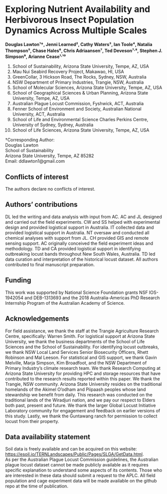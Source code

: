 # Exploring Nutrient Availability and Herbivorous Insect Population Dynamics Across Multiple Scales

**Douglas Lawton¹†, Jenni Learned², Cathy Waters³, Ian Toole⁴, Natalia Thompson⁵, Chase Hales⁶, Chris Adriaansen⁷, Ted Deveson⁷<sup>,</sup>⁸, Stephen J. Simpson⁹, Arianne Cease¹<sup>,</sup>¹⁰**

1. School of Sustainability, Arizona State University, Tempe, AZ, USA  
2. Mau Nui Seabird Recovery Project, Makawao, HI, USA  
3. GreenCollar, 3 Hickson Road, The Rocks, Sydney, NSW, Australia  
4. NSW Department of Primary Industries, Trangie, NSW, Australia  
5. School of Molecular Sciences, Arizona State University, Tempe, AZ, USA  
6. School of Geographical Sciences & Urban Planning, Arizona State University, Tempe, AZ, USA  
7. Australian Plague Locust Commission, Fyshwick, ACT, Australia  
8. Fenner School of Environment and Society, Australian National University, ACT, Australia  
9. School of Life and Environmental Science Charles Perkins Centre, University of Sydney, Sydney, Australia  
10. School of Life Sciences, Arizona State University, Tempe, AZ, USA  

†Corresponding Author:  
Douglas Lawton  
School of Sustainability  
Arizona State University, Tempe, AZ 85282  
Email: ddlawton1@gmail.com  

## Conflicts of interest  
The authors declare no conflicts of interest.

## Authors’ contributions  
DL led the writing and data analysis with input from AC. AC and JL designed and carried out the field experiments. CW and SS helped with experimental design and provided logistical support in Australia. IT collected data and provided logistical support in Australia. NT oversaw and conducted all chemical analyses with support from JL. CH provided GIS and remote sensing support. AC originally conceived the field experiment ideas and methodology. TD and CA provided logistical support in identifying outbreaking locust bands throughout New South Wales, Australia. TD led data curation and interpretation of the historical locust dataset. All authors contributed to final manuscript preparation.

## Funding  
This work was supported by National Science Foundation grants NSF IOS-1942054 and DEB-1313693 and the 2018 Australia-Americas PhD Research Internship Program of the Australian Academy of Science.

## Acknowledgements  
For field assistance, we thank the staff at the Trangie Agriculture Research Centre, specifically: Warren Smith. For logistical support at Arizona State University, we thank the business departments of the School of Life Sciences and the School of Sustainability. For identifying locust outbreaks, we thank NSW Local Land Services Senior Biosecurity Officers, Rhett Robinson and Mal Leeson. For statistical and GIS support, we thank Gavin Melville, Marja Simpson, Kim Broadfoot, and the NSW Department of Primary Industry’s climate research team. We thank Research Computing at Arizona State University for providing HPC and storage resources that have contributed to the research results reported within this paper. We thank the Trangie, NSW community. Arizona State University resides on the traditional homelands of the Akimel O’odham and Piipaash peoples whose land stewardship we benefit from daily. This research was conducted on the traditional lands of the Wiradjuri nation, and we pay our respect to Elders both past, present and future. We thank the larger Global Locust Initiative Laboratory community for engagement and feedback on earlier versions of this study. Lastly, we thank the Guntawang ranch for permission to collect locust from their property.

## Data availability statement  
Soil data is freely available and can be acquired on this website:  
[https://esoil.io/TERNLandscapes/Public/Pages/SLGA/GetData.html](https://esoil.io/TERNLandscapes/Public/Pages/SLGA/GetData.html).  
As per the Australian Plague Locust Commission guidelines, the Australian plague locust dataset cannot be made publicly available as it requires specific explanation to understand some aspects of its contents. Those who are interested in these data should submit a request to the APLC. All field population and cage experiment data will be made available on the github repo at the time of publication.
